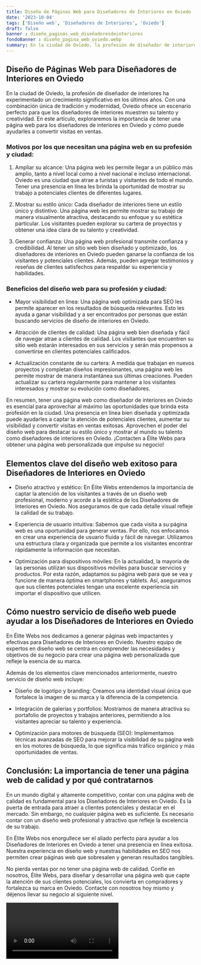 ```yaml
---
title: Diseño de Páginas Web para Diseñadores de Interiores en Oviedo
date: '2023-10-04'
tags: ['Diseño web', 'Diseñadores de Interiores', 'Oviedo']
draft: false
banner : diseño_paginas_web_diseñadoresdeinteriores
fondoBanner : diseño_pagina_web_oviedo.webp
summary: En la ciudad de Oviedo, la profesión de diseñador de interiores ha experimentado un crecimiento significativo en los últimos años. Con una combinación única de tradición y modernidad, Oviedo ofrece un escenario perfecto para que los diseñadores de interiores muestren su talento y creatividad. En este artículo, exploraremos la importancia de tener una página web para los diseñadores de interiores en Oviedo y cómo puede ayudarles a convertir visitas en ventas.
---
```


## Diseño de Páginas Web para Diseñadores de Interiores en Oviedo

En la ciudad de Oviedo, la profesión de diseñador de interiores ha experimentado un crecimiento significativo en los últimos años. Con una combinación única de tradición y modernidad, Oviedo ofrece un escenario perfecto para que los diseñadores de interiores muestren su talento y creatividad. En este artículo, exploraremos la importancia de tener una página web para los diseñadores de interiores en Oviedo y cómo puede ayudarles a convertir visitas en ventas.

### Motivos por los que necesitan una página web en su profesión y ciudad:

1. Ampliar su alcance: Una página web les permite llegar a un público más amplio, tanto a nivel local como a nivel nacional e incluso internacional. Oviedo es una ciudad que atrae a turistas y visitantes de todo el mundo. Tener una presencia en línea les brinda la oportunidad de mostrar su trabajo a potenciales clientes de diferentes lugares.

2. Mostrar su estilo único: Cada diseñador de interiores tiene un estilo único y distintivo. Una página web les permite mostrar su trabajo de manera visualmente atractiva, destacando su enfoque y su estética particular. Los visitantes pueden explorar su cartera de proyectos y obtener una idea clara de su talento y creatividad.

3. Generar confianza: Una página web profesional transmite confianza y credibilidad. Al tener un sitio web bien diseñado y optimizado, los diseñadores de interiores en Oviedo pueden ganarse la confianza de los visitantes y potenciales clientes. Además, pueden agregar testimonios y reseñas de clientes satisfechos para respaldar su experiencia y habilidades.

### Beneficios del diseño web para su profesión y ciudad:

- Mayor visibilidad en línea: Una página web optimizada para SEO les permite aparecer en los resultados de búsqueda relevantes. Esto les ayuda a ganar visibilidad y a ser encontrados por personas que están buscando servicios de diseño de interiores en Oviedo.

- Atracción de clientes de calidad: Una página web bien diseñada y fácil de navegar atrae a clientes de calidad. Los visitantes que encuentren su sitio web estarán interesados ​​en sus servicios y serán más propensos a convertirse en clientes potenciales calificados.

- Actualización constante de su cartera: A medida que trabajan en nuevos proyectos y completan diseños impresionantes, una página web les permite mostrar de manera instantánea sus últimas creaciones. Pueden actualizar su cartera regularmente para mantener a los visitantes interesados ​​y mostrar su evolución como diseñadores.

En resumen, tener una página web como diseñador de interiores en Oviedo es esencial para aprovechar al máximo las oportunidades que brinda esta profesión en la ciudad. Una presencia en línea bien diseñada y optimizada puede ayudarles a captar la atención de potenciales clientes, aumentar su visibilidad y convertir visitas en ventas exitosas. Aprovechen el poder del diseño web para destacar su estilo único y mostrar al mundo su talento como diseñadores de interiores en Oviedo. ¡Contacten a Élite Webs para obtener una página web personalizada que impulse su negocio!

<GifSeo />

<Cta />

## Elementos clave del diseño web exitoso para Diseñadores de Interiores en Oviedo

- Diseño atractivo y estético: En Élite Webs entendemos la importancia de captar la atención de los visitantes a través de un diseño web profesional, moderno y acorde a la estética de los Diseñadores de Interiores en Oviedo. Nos aseguramos de que cada detalle visual refleje la calidad de su trabajo.

- Experiencia de usuario intuitiva: Sabemos que cada visita a su página web es una oportunidad para generar ventas. Por ello, nos enfocamos en crear una experiencia de usuario fluida y fácil de navegar. Utilizamos una estructura clara y organizada que permite a los visitantes encontrar rápidamente la información que necesitan.

- Optimización para dispositivos móviles: En la actualidad, la mayoría de las personas utilizan sus dispositivos móviles para buscar servicios y productos. Por esta razón, adaptamos su página web para que se vea y funcione de manera óptima en smartphones y tablets. Así, aseguramos que sus clientes potenciales tengan una excelente experiencia sin importar el dispositivo que utilicen.

## Cómo nuestro servicio de diseño web puede ayudar a los Diseñadores de Interiores en Oviedo

En Élite Webs nos dedicamos a generar páginas web impactantes y efectivas para Diseñadores de Interiores en Oviedo. Nuestro equipo de expertos en diseño web se centra en comprender las necesidades y objetivos de su negocio para crear una página web personalizada que refleje la esencia de su marca.

Además de los elementos clave mencionados anteriormente, nuestro servicio de diseño web incluye:

- Diseño de logotipo y branding: Creamos una identidad visual única que fortalece la imagen de su marca y la diferencia de la competencia.

- Integración de galerías y portfolios: Mostramos de manera atractiva su portafolio de proyectos y trabajos anteriores, permitiendo a los visitantes apreciar su talento y experiencia.

- Optimización para motores de búsqueda (SEO): Implementamos técnicas avanzadas de SEO para mejorar la visibilidad de su página web en los motores de búsqueda, lo que significa más tráfico orgánico y más oportunidades de ventas.

## Conclusión: La importancia de tener una página web de calidad y por qué contratarnos

En un mundo digital y altamente competitivo, contar con una página web de calidad es fundamental para los Diseñadores de Interiores en Oviedo. Es la puerta de entrada para atraer a clientes potenciales y destacar en el mercado. Sin embargo, no cualquier página web es suficiente. Es necesario contar con un diseño web profesional y atractivo que refleje la excelencia de su trabajo.

En Élite Webs nos enorgullece ser el aliado perfecto para ayudar a los Diseñadores de Interiores en Oviedo a tener una presencia en línea exitosa. Nuestra experiencia en diseño web y nuestras habilidades en SEO nos permiten crear páginas web que sobresalen y generan resultados tangibles.

No pierda ventas por no tener una página web de calidad. Confíe en nosotros, Élite Webs, para diseñar y desarrollar una página web que capte la atención de sus clientes potenciales, los convierta en compradores y fortalezca su marca en Oviedo. Contacte con nosotros hoy mismo y déjenos llevar su negocio al siguiente nivel.

<Video />

<CtaBot job='Diseñadores de Interiores' city='Oviedo'/>

<Gmaps query='Oviedo+españa+maps' />
